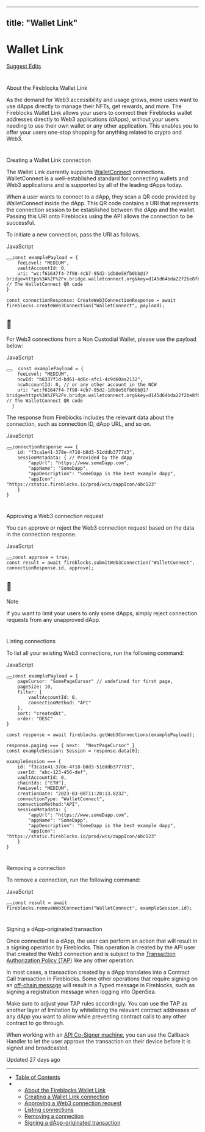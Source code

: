 ---
  title: "Wallet Link"
  ---
  
  # Wallet Link

[Suggest Edits](/edit/web3-wallet-link)

# 

About the Fireblocks Wallet Link

[](#about-the-fireblocks-wallet-link)

As the demand for Web3 accessibility and usage grows, more users want to use dApps directly to manage their NFTs, get rewards, and more. The Fireblocks Wallet Link allows your users to connect their Fireblocks wallet addresses directly to Web3 applications (dApps), without your users needing to use their own wallet or any other application. This enables you to offer your users one-stop shopping for anything related to crypto and Web3.

# 

Creating a Wallet Link connection

[](#creating-a-wallet-link-connection)

The Wallet Link currently supports [WalletConnect](https://walletconnect.com/) connections. WalletConnect is a well-established standard for connecting wallets and Web3 applications and is supported by all of the leading dApps today.

When a user wants to connect to a dApp, they scan a QR code provided by WalletConnect inside the dApp. This QR code contains a URI that represents the connection session to be established between the dApp and the wallet. Passing this URI onto Fireblocks using the API allows the connection to be successful.

To initiate a new connection, pass the URI as follows.

JavaScript

<pre><button aria-label="Copy Code" class="rdmd-code-copy fa"></button><code class="rdmd-code lang-javascript theme-light" data-lang="javascript" name="" tabindex="0">const examplePayload = {  
	feeLevel: "MEDIUM", 
	vaultAccountId: 0,   
	uri: "wc:f61647f4-7f98-4cb7-95d2-1db8e58fb0bb@1?bridge=https%3A%2F%2Fv.bridge.walletconnect.org&amp;key=d145d64bda22f2be8fb23c251116b0cd8e3613f6971d193ff89b24e6735aaa6c" // The WalletConnect QR code  
}

const connectionResponse: CreateWeb3ConnectionResponse = await fireblocks.createWeb3Connection("WalletConnect", payload);
</code></pre>

<Info>

## 📘

For Web3 connections from a Non Custodial Wallet, please use the payload below:

JavaScript

<pre><button aria-label="Copy Code" class="rdmd-code-copy fa"></button><code class="rdmd-code lang-javascript theme-light" data-lang="javascript" name="" tabindex="0">  const examplePayload = {  
    feeLevel: "MEDIUM", 
    ncwId: "b8337f1d-bd61-4d6c-afc1-4c9d60aa2132",
    ncwAccountId: 0, // or any other account in the NCW
    uri: "wc:f61647f4-7f98-4cb7-95d2-1db8e58fb0bb@1?bridge=https%3A%2F%2Fv.bridge.walletconnect.org&amp;key=d145d64bda22f2be8fb23c251116b0cd8e3613f6971d193ff89b24e6735aaa6c" // The WalletConnect QR code  
  }
</code></pre>





</Info>

The response from Fireblocks includes the relevant data about the connection, such as connection ID, dApp URL, and so on.

JavaScript

<pre><button aria-label="Copy Code" class="rdmd-code-copy fa"></button><code class="rdmd-code lang-javascript theme-light" data-lang="javascript" name="" tabindex="0">connectionResponse === {  
    id: "f3ca1e41-378e-4718-b8d3-51dddb3777d3",  
    sessionMetadata: { // Provided by the dApp  
        "appUrl": "https://www.someDapp.com",  
        "appName": "SomeDapp",  
        "appDescription": "SomeDapp is the best example dapp",  
        "appIcon": "https://static.fireblocks.io/prod/wcs/dappIcon/abc123"  
    }  
}
</code></pre>

# 

Approving a Web3 connection request

[](#approving-a-web3-connection-request)

You can approve or reject the Web3 connection request based on the data in the connection response.

JavaScript

<pre><button aria-label="Copy Code" class="rdmd-code-copy fa"></button><code class="rdmd-code lang-javascript theme-light" data-lang="javascript" name="" tabindex="0">const approve = true;  
const result = await fireblocks.submitWeb3Connection("WalletConnect", connectionResponse.id, approve);
</code></pre>

<Info>

## 📘

Note

If you want to limit your users to only some dApps, simply reject connection requests from any unapproved dApp.

</Info>

# 

Listing connections

[](#listing-connections)

To list all your existing Web3 connections, run the following command:

JavaScript

<pre><button aria-label="Copy Code" class="rdmd-code-copy fa"></button><code class="rdmd-code lang-javascript theme-light" data-lang="javascript" name="" tabindex="0">const examplePayload = {  
    pageCursor: "SomePageCursor" // undefined for first page,  
    pageSize: 10,  
    filter: {  
        vaultAccountId: 0,  
        connectionMethod: "API"  
    },  
    sort: "createdAt",  
    order: "DESC"  
}

const response = await fireblocks.getWeb3Connections(examplePayload);

response.paging === { next:  "NextPageCursor" }  
const exampleSession: Session = response.data[0];

exampleSession === {  
    id: "f3ca1e41-378e-4718-b8d3-51dddb3777d3",  
    userId: "abc-123-456-def",  
    vaultAccountId: 0,  
    chainIds: ["ETH"],  
    feeLevel: "MEDIUM",  
    creationDate: "2023-03-08T11:20:13.823Z",  
    connectionType: "WalletConnect",  
    connectionMethod:"API",  
    sessionMetadata: {  
        "appUrl": "https://www.someDapp.com",  
        "appName": "SomeDapp",  
        "appDescription": "SomeDapp is the best example dapp",  
        "appIcon": "https://static.fireblocks.io/prod/wcs/dappIcon/abc123"  
    }  
}
</code></pre>

# 

Removing a connection

[](#removing-a-connection)

To remove a connection, run the following command:

JavaScript

<pre><button aria-label="Copy Code" class="rdmd-code-copy fa"></button><code class="rdmd-code lang-javascript theme-light" data-lang="javascript" name="" tabindex="0">const result = await fireblocks.removeWeb3Connection("WalletConnect", exampleSession.id);
</code></pre>

# 

Signing a dApp-originated transaction

[](#signing-a-dapp-originated-transaction)

Once connected to a dApp, the user can perform an action that will result in a signing operation by Fireblocks. This operation is created by the API user that created the Web3 connection and is subject to the [Transaction Authorization Policy (TAP)](https://support.fireblocks.io/hc/en-us/articles/4401998390546-TAP-for-DeFi-operations) like any other operation.

In most cases, a transaction created by a dApp translates into a Contract Call transaction in Fireblocks. Some other operations that require signing on an [off-chain message](https://support.fireblocks.io/hc/en-us/articles/4413379762450-Off-chain-message-signing) will result in a Typed message in Fireblocks, such as signing a registration message when logging into OpenSea.

Make sure to adjust your TAP rules accordingly. You can use the TAP as another layer of limitation by whitelisting the relevant contract addresses of any dApp you want to allow while preventing contract calls to any other contract to go through.

When working with an [API Co-Signer machine](https://support.fireblocks.io/hc/en-us/articles/12006018592156-API-Co-Signer-Overview), you can use the Callback Handler to let the user approve the transaction on their device before it is signed and broadcasted.

Updated 27 days ago

* * *

*   [Table of Contents](#)
*   *   [About the Fireblocks Wallet Link](#about-the-fireblocks-wallet-link)
    *   [Creating a Wallet Link connection](#creating-a-wallet-link-connection)
    *   [Approving a Web3 connection request](#approving-a-web3-connection-request)
    *   [Listing connections](#listing-connections)
    *   [Removing a connection](#removing-a-connection)
    *   [Signing a dApp-originated transaction](#signing-a-dapp-originated-transaction)